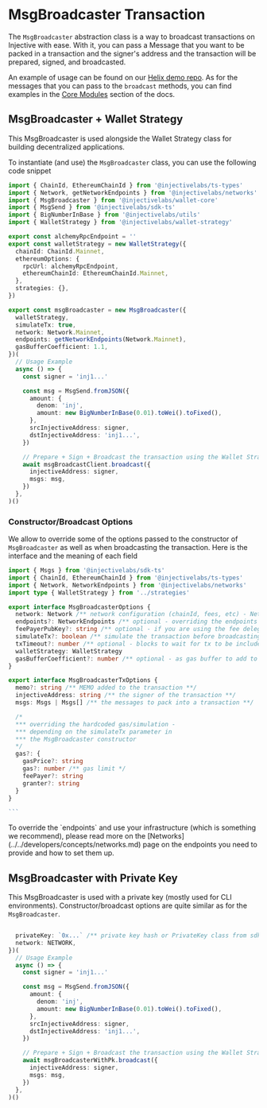 # MsgBroadcaster Transaction

The `MsgBroadcaster` abstraction class is a way to broadcast transactions on Injective with ease. With it, you can pass a Message that you want to be packed in a transaction and the signer's address and the transaction will be prepared, signed, and broadcasted.

An example of usage can be found on our [Helix demo repo](https://github.com/InjectiveLabs/injective-helix-demo). As for the messages that you can pass to the `broadcast` methods, you can find examples in the [Core Modules](../examples/README.md) section of the docs.

## MsgBroadcaster + Wallet Strategy

This MsgBroadcaster is used alongside the Wallet Strategy class for building decentralized applications.

To instantiate (and use) the `MsgBroadcaster` class, you can use the following code snippet

```ts
import { ChainId, EthereumChainId } from '@injectivelabs/ts-types'
import { Network, getNetworkEndpoints } from '@injectivelabs/networks'
import { MsgBroadcaster } from '@injectivelabs/wallet-core'
import { MsgSend } from '@injectivelabs/sdk-ts'
import { BigNumberInBase } from '@injectivelabs/utils'
import { WalletStrategy } from '@injectivelabs/wallet-strategy'

export const alchemyRpcEndpoint = ''
export const walletStrategy = new WalletStrategy({
  chainId: ChainId.Mainnet,
  ethereumOptions: {
    rpcUrl: alchemyRpcEndpoint,
    ethereumChainId: EthereumChainId.Mainnet,
  },
  strategies: {},
})

export const msgBroadcaster = new MsgBroadcaster({
  walletStrategy,
  simulateTx: true,
  network: Network.Mainnet,
  endpoints: getNetworkEndpoints(Network.Mainnet),
  gasBufferCoefficient: 1.1,
})(
  // Usage Example
  async () => {
    const signer = 'inj1...'

    const msg = MsgSend.fromJSON({
      amount: {
        denom: 'inj',
        amount: new BigNumberInBase(0.01).toWei().toFixed(),
      },
      srcInjectiveAddress: signer,
      dstInjectiveAddress: 'inj1...',
    })

    // Prepare + Sign + Broadcast the transaction using the Wallet Strategy
    await msgBroadcastClient.broadcast({
      injectiveAddress: signer,
      msgs: msg,
    })
  },
)()
```

### Constructor/Broadcast Options

We allow to override some of the options passed to the constructor of `MsgBroadcaster` as well as when broadcasting the transaction. Here is the interface and the meaning of each field

````typescript
import { Msgs } from '@injectivelabs/sdk-ts'
import { ChainId, EthereumChainId } from '@injectivelabs/ts-types'
import { Network, NetworkEndpoints } from '@injectivelabs/networks'
import type { WalletStrategy } from '../strategies'

export interface MsgBroadcasterOptions {
  network: Network /** network configuration (chainId, fees, etc) - Network.MainnetSentry for mainnet or  Network.TestnetSentry for testnet */
  endpoints?: NetworkEndpoints /** optional - overriding the endpoints taken from the `network` param **/
  feePayerPubKey?: string /** optional - if you are using the fee delegation service, you can set the fee payer so you don't do an extra query to the Web3Gateway */
  simulateTx?: boolean /** simulate the transaction before broadcasting + get gas fees needed for the transaction */
  txTimeout?: number /** optional - blocks to wait for tx to be included in a block **/
  walletStrategy: WalletStrategy
  gasBufferCoefficient?: number /** optional - as gas buffer to add to the simulated/hardcoded gas to ensure the transaction is included in a block */
}

export interface MsgBroadcasterTxOptions {
  memo?: string /** MEMO added to the transaction **/
  injectiveAddress: string /** the signer of the transaction **/
  msgs: Msgs | Msgs[] /** the messages to pack into a transaction **/

  /*
  *** overriding the hardcoded gas/simulation -
  *** depending on the simulateTx parameter in
  *** the MsgBroadcaster constructor
  */
  gas?: {
    gasPrice?: string
    gas?: number /** gas limit */
    feePayer?: string
    granter?: string
  }
}

```
````

<Callout icon="info" color="#07C1FF" iconType="regular">
To override the `endpoints` and use your infrastructure (which is something we recommend), please read more on the [Networks](../../developers/concepts/networks.md) page on the endpoints you need to provide and how to set them up.
</Callout>

## MsgBroadcaster with Private Key

This MsgBroadcaster is used with a private key (mostly used for CLI environments). Constructor/broadcast options are quite similar as for the `MsgBroadcaster`.

```ts

  privateKey: `0x...` /** private key hash or PrivateKey class from sdk-ts */,
  network: NETWORK,
})(
  // Usage Example
  async () => {
    const signer = 'inj1...'

    const msg = MsgSend.fromJSON({
      amount: {
        denom: 'inj',
        amount: new BigNumberInBase(0.01).toWei().toFixed(),
      },
      srcInjectiveAddress: signer,
      dstInjectiveAddress: 'inj1...',
    })

    // Prepare + Sign + Broadcast the transaction using the Wallet Strategy
    await msgBroadcasterWithPk.broadcast({
      injectiveAddress: signer,
      msgs: msg,
    })
  },
)()
```
